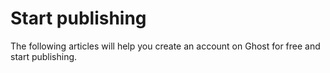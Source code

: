 # Start publishing

The following articles will help you create an account on Ghost for free and start publishing.